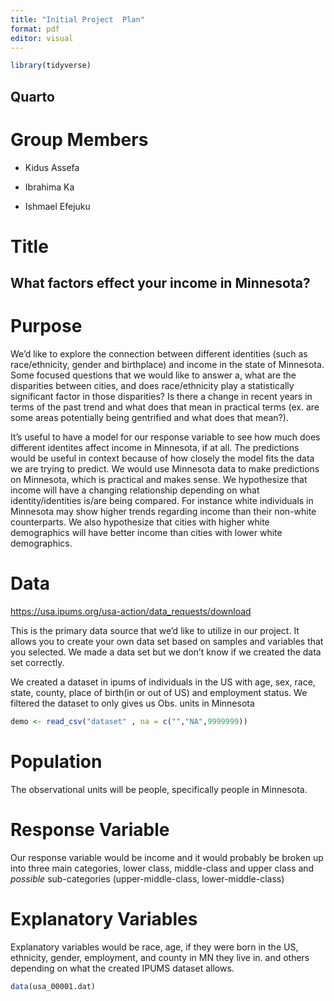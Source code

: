 ```yaml
---
title: "Initial Project  Plan"
format: pdf
editor: visual
---
```


```r
library(tidyverse)


```

## Quarto

# Group Members

-   Kidus Assefa

-   Ibrahima Ka

-   Ishmael Efejuku

# Title

## What factors effect your income in Minnesota?

# Purpose

We'd like to explore the connection between different identities (such as race/ethnicity, gender and birthplace) and income in the state of Minnesota. Some focused questions that we would like to answer a, what are the disparities between cities, and does race/ethnicity play a statistically significant factor in those disparities? Is there a change in recent years in terms of the past trend and what does that mean in practical terms (ex. are some areas potentially being gentrified and what does that mean?).

It's useful to have a model for our response variable to see how much does different identites affect income in Minnesota, if at all. The predictions would be useful in context because of how closely the model fits the data we are trying to predict. We would use Minnesota data to make predictions on Minnesota, which is practical and makes sense. We hypothesize that income will have a changing relationship depending on what identity/identities is/are being compared. For instance white individuals in Minnesota may show higher trends regarding income than their non-white counterparts. We also hypothesize that cities with higher white demographics will have better income than cities with lower white demographics.

# Data

<https://usa.ipums.org/usa-action/data_requests/download>

This is the primary data source that we'd like to utilize in our project. It allows you to create your own data set based on samples and variables that you selected. We made a data set but we don't know if we created the data set correctly.

We created a dataset in ipums of individuals in the US with age, sex, race, state, county, place of birth(in or out of US) and employment status. We filtered the dataset to only gives us Obs. units in Minnesota

```r


demo <- read_csv("dataset" , na = c("","NA",9999999))
```

# Population

The observational units will be people, specifically people in Minnesota.

# Response Variable

Our response variable would be income and it would probably be broken up into three main categories, lower class, middle-class and upper class and *possible* sub-categories (upper-middle-class, lower-middle-class)

# Explanatory Variables

Explanatory variables would be race, age, if they were born in the US, ethnicity, gender, employment, and county in MN they live in. and others depending on what the created IPUMS dataset allows.

```r
data(usa_00001.dat)
```
